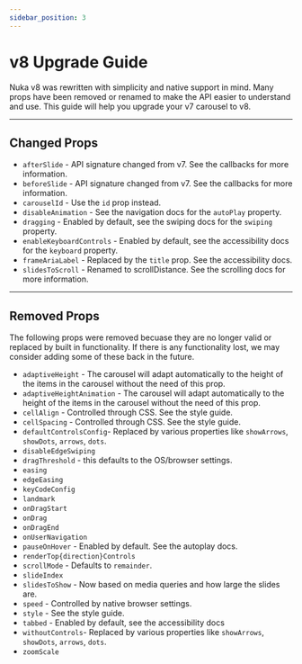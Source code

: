 ```yaml
---
sidebar_position: 3
---
```



# v8 Upgrade Guide

Nuka v8 was rewritten with simplicity and native support in mind. Many props have been removed or renamed to make the API easier to understand and use. This guide will help you upgrade your v7 carousel to v8.

---

## Changed Props

- `afterSlide` - API signature changed from v7. See the <Link to="/docs/api/callbacks">callbacks</Link> for more information.
- `beforeSlide` - API signature changed from v7. See the <Link to="/docs/api/callbacks">callbacks</Link> for more information.
- `carouselId` - Use the `id` prop instead.
- `disableAnimation` - See the <Link to="/docs/api">navigation</Link> docs for the `autoPlay` property.
- `dragging` - Enabled by default, see the <Link to="/docs/api/swiping">swiping</Link> docs for the `swiping` property.
- `enableKeyboardControls` - Enabled by default, see the <Link to="/docs/api/accessibility">accessibility</Link> docs for the `keyboard` property.
- `frameAriaLabel` - Replaced by the `title` prop. See the <Link to="/docs/api/accessibility">accessibility</Link> docs.
- `slidesToScroll` - Renamed to scrollDistance. See the <Link to="/docs/api/scroll">scrolling</Link> docs for more information.

---

## Removed Props

The following props were removed becuase they are no longer valid or replaced by built in functionality. If there is any functionality lost, we may consider adding some of these back in the future.

- `adaptiveHeight` - The carousel will adapt automatically to the height of the items in the carousel without the need of this prop.
- `adaptiveHeightAnimation` - The carousel will adapt automatically to the height of the items in the carousel without the need of this prop.
- `cellAlign` - Controlled through CSS. See the <Link to="/docs/api">style guide</Link>.
- `cellSpacing` - Controlled through CSS. See the <Link to="/docs/api">style guide</Link>.
- `defaultControlsConfig`- Replaced by various properties like `showArrows`, `showDots`, `arrows`, `dots`.
- `disableEdgeSwiping`
- `dragThreshold` - this defaults to the OS/browser settings.
- `easing`
- `edgeEasing`
- `keyCodeConfig`
- `landmark`
- `onDragStart`
- `onDrag`
- `onDragEnd`
- `onUserNavigation`
- `pauseOnHover` - Enabled by default. See the <Link to="/docs/api/autoplay">autoplay</Link> docs.
- `renderTop{direction}Controls`
- `scrollMode` - Defaults to `remainder`.
- `slideIndex`
- `slidesToShow` - Now based on media queries and how large the slides are.
- `speed` - Controlled by native browser settings.
- `style` - See the <Link to="/docs/api">style guide</Link>.
- `tabbed` - Enabled by default, see the <Link to="/docs/api/accessibility">accessibility</Link> docs
- `withoutControls`- Replaced by various properties like `showArrows`, `showDots`, `arrows`, `dots`.
- `zoomScale`
